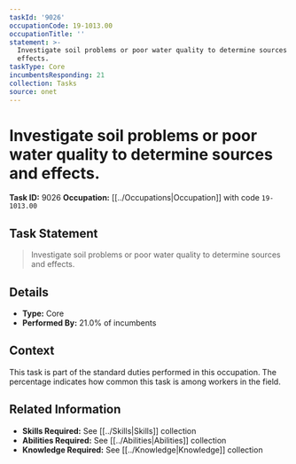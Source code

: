 ```yaml
---
taskId: '9026'
occupationCode: 19-1013.00
occupationTitle: ''
statement: >-
  Investigate soil problems or poor water quality to determine sources and
  effects.
taskType: Core
incumbentsResponding: 21
collection: Tasks
source: onet
---
```

# Investigate soil problems or poor water quality to determine sources and effects.

**Task ID:** 9026
**Occupation:** [[../Occupations|Occupation]] with code `19-1013.00`

## Task Statement

> Investigate soil problems or poor water quality to determine sources and effects.

## Details

- **Type:** Core
- **Performed By:** 21.0% of incumbents

## Context

This task is part of the standard duties performed in this occupation. The percentage indicates how common this task is among workers in the field.

## Related Information

- **Skills Required:** See [[../Skills|Skills]] collection
- **Abilities Required:** See [[../Abilities|Abilities]] collection
- **Knowledge Required:** See [[../Knowledge|Knowledge]] collection
